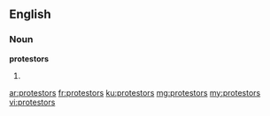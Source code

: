 ==English==

===Noun===
'''protestors'''

# {{plural of|protestor}}

[[ar:protestors]]
[[fr:protestors]]
[[ku:protestors]]
[[mg:protestors]]
[[my:protestors]]
[[vi:protestors]]